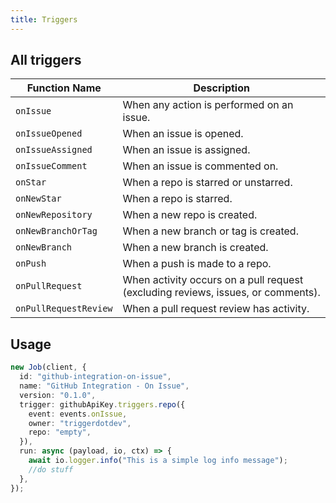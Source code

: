 ```yaml
---
title: Triggers
---
```


## All triggers

| Function Name         | Description                                                                      |
| --------------------- | -------------------------------------------------------------------------------- |
| `onIssue`             | When any action is performed on an issue.                                        |
| `onIssueOpened`       | When an issue is opened.                                                         |
| `onIssueAssigned`     | When an issue is assigned.                                                       |
| `onIssueComment`      | When an issue is commented on.                                                   |
| `onStar`              | When a repo is starred or unstarred.                                             |
| `onNewStar`           | When a repo is starred.                                                          |
| `onNewRepository`     | When a new repo is created.                                                      |
| `onNewBranchOrTag`    | When a new branch or tag is created.                                             |
| `onNewBranch`         | When a new branch is created.                                                    |
| `onPush`              | When a push is made to a repo.                                                   |
| `onPullRequest`       | When activity occurs on a pull request (excluding reviews, issues, or comments). |
| `onPullRequestReview` | When a pull request review has activity.                                         |

## Usage

```ts
new Job(client, {
  id: "github-integration-on-issue",
  name: "GitHub Integration - On Issue",
  version: "0.1.0",
  trigger: githubApiKey.triggers.repo({
    event: events.onIssue,
    owner: "triggerdotdev",
    repo: "empty",
  }),
  run: async (payload, io, ctx) => {
    await io.logger.info("This is a simple log info message");
    //do stuff
  },
});
```

